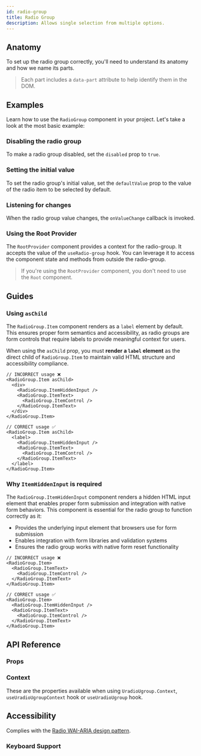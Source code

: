 ```yaml
---
id: radio-group
title: Radio Group
description: Allows single selection from multiple options.
---
```


<ComponentPreview id="RadioGroup" />

## Anatomy

To set up the radio group correctly, you'll need to understand its anatomy and how we name its parts.

> Each part includes a `data-part` attribute to help identify them in the DOM.

<Anatomy id="radio-group" />

## Examples

Learn how to use the `RadioGroup` component in your project. Let's take a look at the most basic example:

<Example id="basic" />

### Disabling the radio group

To make a radio group disabled, set the `disabled` prop to `true`.

<Example id="disabled" />

### Setting the initial value

To set the radio group's initial value, set the `defaultValue` prop to the value of the radio item to be selected by
default.

<Example id="initial-value" />

### Listening for changes

When the radio group value changes, the `onValueChange` callback is invoked.

<Example id="on-event" />

### Using the Root Provider

The `RootProvider` component provides a context for the radio-group. It accepts the value of the `useRadio-group` hook.
You can leverage it to access the component state and methods from outside the radio-group.

<Example id="root-provider" />

> If you're using the `RootProvider` component, you don't need to use the `Root` component.

## Guides

### Using `asChild`

The `RadioGroup.Item` component renders as a `label` element by default. This ensures proper form semantics and
accessibility, as radio groups are form controls that require labels to provide meaningful context for users.

When using the `asChild` prop, you must **render a `label` element** as the direct child of `RadioGroup.Item` to
maintain valid HTML structure and accessibility compliance.

```tsx
// INCORRECT usage ❌
<RadioGroup.Item asChild>
  <div>
    <RadioGroup.ItemHiddenInput />
    <RadioGroup.ItemText>
      <RadioGroup.ItemControl />
    </RadioGroup.ItemText>
  </div>
</RadioGroup.Item>

// CORRECT usage ✅
<RadioGroup.Item asChild>
  <label>
    <RadioGroup.ItemHiddenInput />
    <RadioGroup.ItemText>
      <RadioGroup.ItemControl />
    </RadioGroup.ItemText>
  </label>
</RadioGroup.Item>
```

### Why `ItemHiddenInput` is required

The `RadioGroup.ItemHiddenInput` component renders a hidden HTML input element that enables proper form submission and
integration with native form behaviors. This component is essential for the radio group to function correctly as it:

- Provides the underlying input element that browsers use for form submission
- Enables integration with form libraries and validation systems
- Ensures the radio group works with native form reset functionality

```tsx
// INCORRECT usage ❌
<RadioGroup.Item>
  <RadioGroup.ItemText>
    <RadioGroup.ItemControl />
  </RadioGroup.ItemText>
</RadioGroup.Item>

// CORRECT usage ✅
<RadioGroup.Item>
  <RadioGroup.ItemHiddenInput />
  <RadioGroup.ItemText>
    <RadioGroup.ItemControl />
  </RadioGroup.ItemText>
</RadioGroup.Item>
```

## API Reference

### Props

<ComponentTypes id="radio-group" />

### Context

These are the properties available when using `UradioUgroup.Context`, `useUradioUgroupContext` hook or `useUradioUgroup` hook.

<ContextType id="radio-group" />

## Accessibility

Complies with the [Radio WAI-ARIA design pattern](https://www.w3.org/WAI/ARIA/apg/patterns/radio/).

### Keyboard Support

<KeyBindingsTable id="radio-group" />
